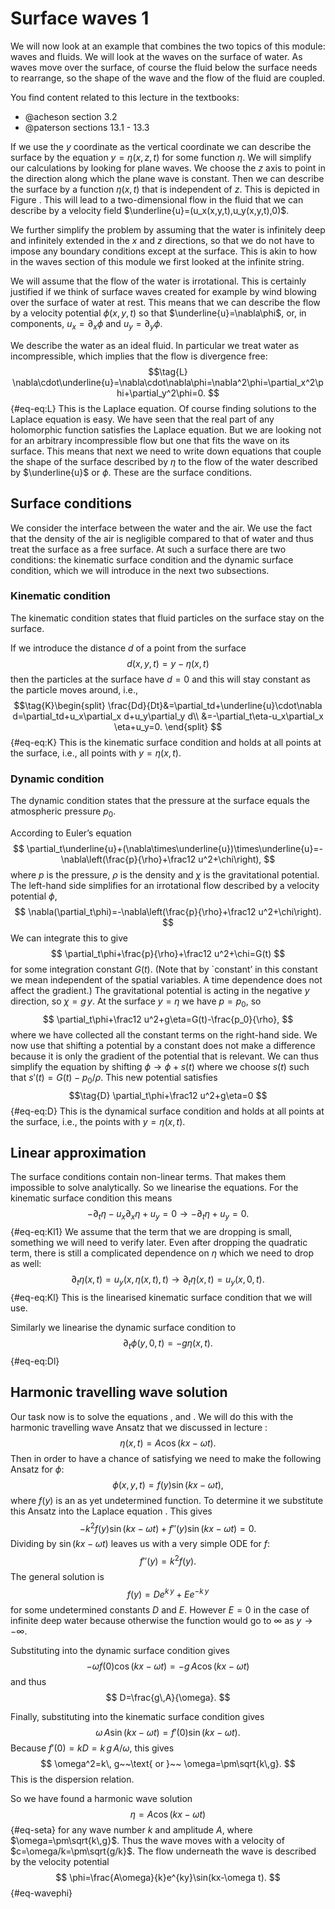 # Surface waves 1

We will now look at an example that combines the two topics of this module: waves and fluids. We will look at the waves on the surface of water.
As waves move over the surface, of course the fluid below the surface needs to rearrange, so the shape of the wave and the flow of the fluid are
coupled.

You find content related to this lecture in the textbooks:

- @acheson section 3.2
- @paterson sections 13.1 - 13.3

\begin{figure}
\centering
\includegraphics[width=8cm]{surface.png}
\caption{Plane wave on the surface of water described by $y=\eta(x,t)$.}{#eq-fig:surface}
\end{figure}

If we use the $y$ coordinate as the vertical coordinate we can describe the surface by
the equation $y = \eta(x,z,t)$ for some function $\eta$. We will simplify our calculations by looking for plane waves.
We choose the $z$ axis to point in the direction along which the plane wave is constant.
Then we can describe the surface by
a function $\eta(x,t)$ that is independent of $z$. This is depicted in Figure \ref{fig:surface}.
This will lead to a two-dimensional flow in the fluid that we can
describe by a velocity field $\underline{u}=(u_x(x,y,t),u_y(x,y,t),0)$.

We further simplify the problem by assuming that the water is infinitely deep and infinitely extended in the $x$ and $z$ directions,
so that we do not have to impose any boundary conditions except at the surface. This is akin to how in the waves section of this module
we first looked at the infinite string. 

We will assume that the flow of the water is irrotational. This is certainly justified if we think of surface waves created for example by wind blowing
over the surface of water at rest. This means that we can describe the flow by a velocity potential $\phi(x,y,t)$ so that $\underline{u}=\nabla\phi$, or, in components, $u_x=\partial_x\phi$ and
$u_y=\partial_y\phi$.

We describe the water as an ideal fluid. In particular we treat water as incompressible, which implies that the flow is divergence free:
$$\tag{L}
\nabla\cdot\underline{u}=\nabla\cdot\nabla\phi=\nabla^2\phi=\partial_x^2\phi+\partial_y^2\phi=0.
$$ {#eq-eq:L}
This is the Laplace equation. Of course finding solutions to the Laplace equation is easy. We have seen that the real part of any
holomorphic function satisfies the Laplace equation. But we are looking not for an arbitrary incompressible flow  but
one that fits the wave on its surface. This means that next we need to write down equations that couple the shape of the surface
described by $\eta$ to the flow of the water described by $\underline{u}$ or $\phi$. These are the surface conditions.

## Surface conditions

We consider the interface between the water and the air. We use the fact that the density of the air is negligible compared to that of water and thus
treat the surface as a free surface. At such a surface there are two conditions: the kinematic surface condition and the dynamic surface condition,
which we will introduce in the next two subsections.

### Kinematic condition
The kinematic condition states that fluid particles on the surface stay on the surface. 

If we introduce the distance $d$ of a point from the
surface
$$
d(x,y,t)=y-\eta(x,t)
$$
then the particles at the surface have $d=0$ and  this will stay constant as the particle moves around,
i.e.,
$$\tag{K}\begin{split}
\frac{Dd}{Dt}&=\partial_td+\underline{u}\cdot\nabla d=\partial_td+u_x\partial_x d+u_y\partial_y d\\
&=-\partial_t\eta-u_x\partial_x \eta+u_y=0.
\end{split}
$$ {#eq-eq:K}
This is the kinematic surface condition and holds at all points at the surface, i.e., all points with $y=\eta(x,t)$.

### Dynamic condition {#sec-dyn}
The dynamic condition states that the pressure at the surface equals the atmospheric pressure $p_0$.

According to Euler's equation
$$
\partial_t\underline{u}+(\nabla\times\underline{u})\times\underline{u}=-\nabla\left(\frac{p}{\rho}+\frac12 u^2+\chi\right),
$$
where $p$ is the pressure, $\rho$ is the density and $\chi$ is the gravitational potential. The
left-hand side simplifies for an irrotational flow described by a velocity potential $\phi$,
$$
\nabla(\partial_t\phi)=-\nabla\left(\frac{p}{\rho}+\frac12 u^2+\chi\right).
$$
We can integrate this to give
$$
\partial_t\phi+\frac{p}{\rho}+\frac12 u^2+\chi=G(t)
$$
for some integration constant $G(t)$. (Note that by `constant' in this constant we mean independent of the spatial variables.
A time dependence does not affect the gradient.) The gravitational potential is acting in the negative $y$ direction, so $\chi = g\,y$.
At the surface $y=\eta$ we have $p=p_0$, so
$$
\partial_t\phi+\frac12 u^2+g\eta=G(t)-\frac{p_0}{\rho},
$$
where we have collected all the constant terms on the right-hand side. We now use that shifting a potential by a constant
does not make a difference because it is only the gradient of the potential that is relevant. We can thus simplify the
equation by shifting $\phi \to\phi+s(t)$ where we choose $s(t)$ such that $s'(t)=G(t)-p_0/\rho$. This new potential satisfies
$$\tag{D}
\partial_t\phi+\frac12 u^2+g\eta=0
$$ {#eq-eq:D}
This is the dynamical surface condition and holds at all points at the surface, i.e.,  the points with $y=\eta(x,t)$.

## Linear approximation
The surface conditions contain non-linear terms. That makes them impossible to solve analytically. So we linearise the equations.
For the kinematic surface condition \eqref{eq:K} this means
$$
-\partial_t\eta-u_x\partial_x \eta+u_y=0 \longrightarrow -\partial_t\eta+u_y=0.
$$ {#eq-eq:Kl1}
We assume that the term that we are dropping is small, something we will need to verify later.
Even after dropping the quadratic term, there is still a complicated dependence on 
$\eta$ which we need to drop as well:
$$\tag{K'}
\partial_t\eta(x,t)=u_y(x,\eta(x,t),t) \longrightarrow \partial_t\eta(x,t)=u_y(x,0,t).
$$ {#eq-eq:Kl}
This is the linearised kinematic surface condition that we will use.

Similarly we linearise the dynamic surface condition to
$$\tag{D'}
\partial_t\phi(y,0,t)=-g\eta(x,t).
$$ {#eq-eq:Dl}

## Harmonic travelling wave solution
Our task now is to solve the equations \eqref{eq:L}, \eqref{eq:Kl} and \eqref{eq:Dl}.
We will do this with the harmonic travelling wave Ansatz that we discussed in lecture \ref{lec:5}\footnote{
We could include a phase as in lecture \ref{lec:5} but it would just come along for the ride and not add anything interesting.}:
$$
\eta(x,t)=A\cos(kx-\omega t).
$$
Then in order to have a chance of satisfying \eqref{eq:Dl} we need to make the
following Ansatz for $\phi$:
$$
\phi(x,y,t)=f(y)\sin(kx-\omega t),
$$
where $f(y)$ is an as yet undetermined function. To determine it we substitute this Ansatz into the
Laplace equation \eqref{eq:L}. This gives
$$
-k^2 f(y)\sin(kx-\omega t)+f''(y)\sin(kx-\omega t)=0.
$$
Dividing by $\sin(kx-\omega t)$ leaves us with a very simple ODE for $f$:
$$
f''(y)=k^2f(y).
$$
The general solution is
$$
f(y)=D e^{k\,y} + E e^{-k\,y}
$$
for some undetermined constants $D$ and $E$. However $E=0$ in the case of infinite deep water because otherwise 
the function would go to $\infty$ as $y\to-\infty$. 

Substituting into the dynamic surface condition \eqref{eq:Dl} gives
$$
-\omega f(0)\cos(kx-\omega t)=-g\,A\cos(kx-\omega t)
$$
and thus
$$
D=\frac{g\,A}{\omega}.
$$

Finally, substituting into the kinematic surface condition \eqref{eq:Kl} gives
$$
\omega\,A\sin(kx-\omega t)=f'(0)\sin(kx-\omega t).
$$
Because $f'(0)=kD=k\,g\,A/\omega$, this gives
$$
\omega^2=k\, g~~\text{ or }~~ \omega=\pm\sqrt{k\,g}.
$$
This is the dispersion relation.

So we have found a harmonic wave solution 
$$
\eta=A\cos(kx-\omega t)
$$ {#eq-seta}
 for any wave number $k$ and amplitude $A$, where $\omega=\pm\sqrt{k\,g}$.
 Thus the wave moves with a velocity of $c=\omega/k=\pm\sqrt{g/k}$.
The flow underneath the wave is described by the velocity potential
$$
\phi=\frac{A\omega}{k}e^{ky}\sin(kx-\omega t).
$$ {#eq-wavephi}
